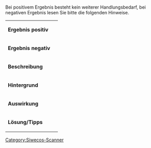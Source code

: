 === {{:{{PAGENAME}}/Headline}} ===

Bei positivem Ergebnis besteht kein weiterer Handlungsbedarf, bei negativen Ergebnis lesen Sie bitte die folgenden Hinweise.

{| class="wikitable"
|'''Ergebnis positiv''' || {{:{{PAGENAME}}/Positive}}
|-
|'''Ergebnis negativ'''|| {{:{{PAGENAME}}/Negative}}
|-
|'''Beschreibung'''||  {{:{{PAGENAME}}/Description}}
|-
|'''Hintergrund'''||  {{:{{PAGENAME}}/Background}}
|-
|'''Auswirkung'''||  {{:{{PAGENAME}}/Consequence}}
|-
|'''Lösung/Tipps'''||  {{:{{PAGENAME}}/Solution_Tips}}
|}


[[Category:Siwecos-Scanner]]
{{:{{PAGENAME}}/Category}}

